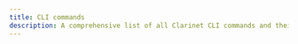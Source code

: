```yaml
---
title: CLI commands
description: A comprehensive list of all Clarinet CLI commands and their usage.
---
```



<Cards>
  <SecondaryCard
    href="/stacks/clarinet/guides/cli-commands/create-a-new-project"
    title="Create a new project"
    description="Create a new Clarinet project."
  />
  <SecondaryCard
    href="/stacks/clarinet/guides/cli-commands/add-a-contract"
    title="Add a contract"
    description="Add a contract to your project."
  />
  <SecondaryCard
    href="/stacks/clarinet/guides/cli-commands/validate-a-contract"
    title="Validate a contract"
    description="Validate a contract in your project."
  />
  <SecondaryCard
    href="/stacks/clarinet/guides/cli-commands/run-a-local-devnet"
    title="Run a local devnet"
    description="Run a local devnet."
  />
  <SecondaryCard
    href="/stacks/clarinet/guides/cli-commands/deploy-a-contract"
    title="Deploy a contract"
    description="Deploy a contract."
  />
</Cards>
